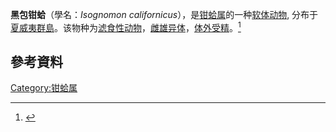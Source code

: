 {{Speciesbox
| image = Isognomon californicum.jpg
| genus = Isognomon
| species = californicus
| authority =([[w:Timothy_Abbott_Conrad|Conrad]], 1837)
| synonyms = {{Species list
|Perna californica |Conrad, 1837
|Perna hawaiiensis |Pease, 1871
|Perna vitrea |Reeve, 1858
}}
}}
'''黑包钳蛤'''（學名：''Isognomon californicus''），是[[钳蛤属|钳蛤属]]的一种[[软体动物|软体动物]], 分布于[[w:en:List_of_bivalves_of_Hawaii|夏威夷]][[夏威夷州|群島]]。该物种为[[滤食性动物|滤食性动物]]，[[雌雄异体|雌雄异体]]，[[体外受精|体外受精]]。<ref name="dlnr">{{cite web |url=https://dlnr.hawaii.gov/wildlife/files/2013/09/Fact-Sheet-bivalves.pdf |title=Marine Invertebrates Bivalves |publisher=Hawaii's Comprehensive Wildlife Conservation Strategy |accessdate=2020-10-24 |archive-date=2016-12-27 |archive-url=https://web.archive.org/web/20161227175104/http://dlnr.hawaii.gov/wildlife/files/2013/09/Fact-Sheet-bivalves.pdf |dead-url=no }}</ref>

==參考資料==
{{Reflist}}

{{Taxonbar|from=Q13370990}}

[[Category:钳蛤属|Category:钳蛤属]]


{{biology-stub}}